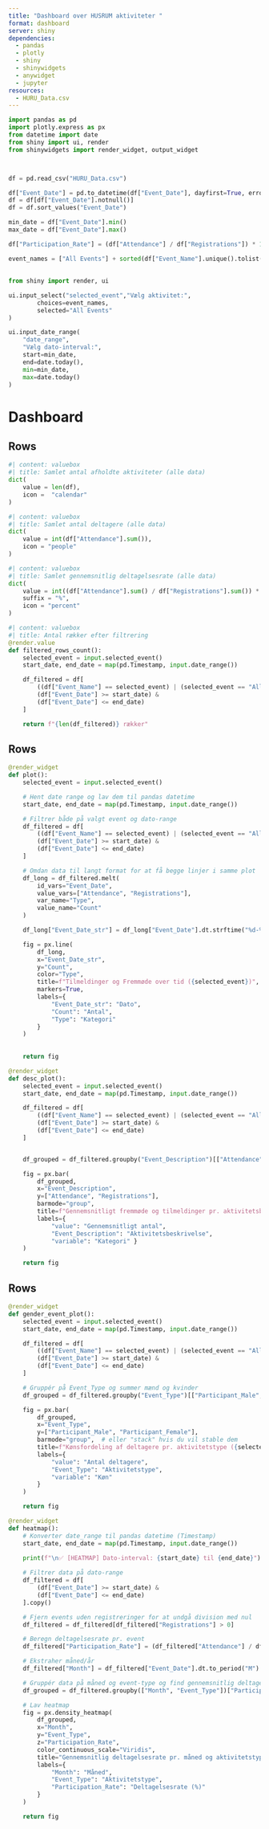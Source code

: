 ```yaml
---
title: "Dashboard over HUSRUM aktiviteter "
format: dashboard
server: shiny
dependencies:
  - pandas
  - plotly
  - shiny
  - shinywidgets
  - anywidget
  - jupyter
resources:
  - HURU_Data.csv 
---
```


```python
import pandas as pd
import plotly.express as px
from datetime import date
from shiny import ui, render
from shinywidgets import render_widget, output_widget



df = pd.read_csv("HURU_Data.csv")

df["Event_Date"] = pd.to_datetime(df["Event_Date"], dayfirst=True, errors="coerce")
df = df[df["Event_Date"].notnull()]
df = df.sort_values("Event_Date")

min_date = df["Event_Date"].min()
max_date = df["Event_Date"].max()

df["Participation_Rate"] = (df["Attendance"] / df["Registrations"]) * 100

event_names = ["All Events"] + sorted(df["Event_Name"].unique().tolist())
```
 

## {.sidebar}
```python
from shiny import render, ui

ui.input_select("selected_event","Vælg aktivitet:",
        choices=event_names,
        selected="All Events"
)

ui.input_date_range(
    "date_range",
    "Vælg dato-interval:",
    start=min_date,
    end=date.today(),
    min=min_date,
    max=date.today()
)

```

# Dashboard 

## Rows
```python
#| content: valuebox
#| title: Samlet antal afholdte aktiviteter (alle data)
dict(
    value = len(df),
    icon =  "calendar"
)

```

```python
#| content: valuebox
#| title: Samlet antal deltagere (alle data)
dict(
    value = int(df["Attendance"].sum()),
    icon = "people"
)

```

```python
#| content: valuebox
#| title: Samlet gennemsnitlig deltagelsesrate (alle data)
dict(
    value = int((df["Attendance"].sum() / df["Registrations"].sum()) * 100),
    suffix = "%",
    icon = "percent"
)
```

```python
#| content: valuebox
#| title: Antal rækker efter filtrering
@render.value
def filtered_rows_count():
    selected_event = input.selected_event()
    start_date, end_date = map(pd.Timestamp, input.date_range())

    df_filtered = df[
        ((df["Event_Name"] == selected_event) | (selected_event == "All Events")) &
        (df["Event_Date"] >= start_date) &
        (df["Event_Date"] <= end_date)
    ]

    return f"{len(df_filtered)} rækker"

```


## Rows
```python
@render_widget
def plot():
    selected_event = input.selected_event()

    # Hent date range og lav dem til pandas datetime
    start_date, end_date = map(pd.Timestamp, input.date_range())

    # Filtrer både på valgt event og dato-range
    df_filtered = df[
        ((df["Event_Name"] == selected_event) | (selected_event == "All Events")) &
        (df["Event_Date"] >= start_date) &
        (df["Event_Date"] <= end_date)
    ]

    # Omdan data til langt format for at få begge linjer i samme plot
    df_long = df_filtered.melt(
        id_vars="Event_Date",
        value_vars=["Attendance", "Registrations"],
        var_name="Type",
        value_name="Count"
    )

    df_long["Event_Date_str"] = df_long["Event_Date"].dt.strftime("%d-%m-%Y")

    fig = px.line(
        df_long,
        x="Event_Date_str",
        y="Count",
        color="Type",
        title=f"Tilmeldinger og Fremmøde over tid ({selected_event})",
        markers=True,
        labels={
            "Event_Date_str": "Dato",
            "Count": "Antal",
            "Type": "Kategori"
        }
    )
   
       
    return fig
```

```python
@render_widget
def desc_plot():
    selected_event = input.selected_event()
    start_date, end_date = map(pd.Timestamp, input.date_range())

    df_filtered = df[
        ((df["Event_Name"] == selected_event) | (selected_event == "All Events")) &
        (df["Event_Date"] >= start_date) &
        (df["Event_Date"] <= end_date)
    ]


    df_grouped = df_filtered.groupby("Event_Description")[["Attendance", "Registrations"]].mean().reset_index()

    fig = px.bar(
        df_grouped,
        x="Event_Description",
        y=["Attendance", "Registrations"],
        barmode="group",
        title=f"Gennemsnitligt fremmøde og tilmeldinger pr. aktivitetsbeskrivelse ({selected_event})",
        labels={
            "value": "Gennemsnitligt antal",
            "Event_Description": "Aktivitetsbeskrivelse",
            "variable": "Kategori" }
    )

    return fig
```

## Rows
```python
@render_widget
def gender_event_plot():
    selected_event = input.selected_event()
    start_date, end_date = map(pd.Timestamp, input.date_range())

    df_filtered = df[
        ((df["Event_Name"] == selected_event) | (selected_event == "All Events")) &
        (df["Event_Date"] >= start_date) &
        (df["Event_Date"] <= end_date)
    ]

    # Gruppér på Event_Type og summer mænd og kvinder
    df_grouped = df_filtered.groupby("Event_Type")[["Participant_Male", "Participant_Female"]].sum().reset_index()

    fig = px.bar(
        df_grouped,
        x="Event_Type",
        y=["Participant_Male", "Participant_Female"],
        barmode="group",  # eller "stack" hvis du vil stable dem
        title=f"Kønsfordeling af deltagere pr. aktivitetstype ({selected_event})",
        labels={
            "value": "Antal deltagere",
            "Event_Type": "Aktivitetstype",
            "variable": "Køn"
        }
    )

    return fig
```


```python
@render_widget
def heatmap():
    # Konverter date_range til pandas datetime (Timestamp)
    start_date, end_date = map(pd.Timestamp, input.date_range())

    print(f"\n✅ [HEATMAP] Dato-interval: {start_date} til {end_date}")
    
    # Filtrer data på dato-range
    df_filtered = df[
        (df["Event_Date"] >= start_date) &
        (df["Event_Date"] <= end_date)
    ].copy()

    # Fjern events uden registreringer for at undgå division med nul
    df_filtered = df_filtered[df_filtered["Registrations"] > 0]

    # Beregn deltagelsesrate pr. event
    df_filtered["Participation_Rate"] = (df_filtered["Attendance"] / df_filtered["Registrations"]) * 100

    # Ekstraher måned/år
    df_filtered["Month"] = df_filtered["Event_Date"].dt.to_period("M").astype(str)

    # Gruppér data på måned og event-type og find gennemsnitlig deltagelsesrate
    df_grouped = df_filtered.groupby(["Month", "Event_Type"])["Participation_Rate"].mean().reset_index()

    # Lav heatmap
    fig = px.density_heatmap(
        df_grouped,
        x="Month",
        y="Event_Type",
        z="Participation_Rate",
        color_continuous_scale="Viridis",
        title="Gennemsnitlig deltagelsesrate pr. måned og aktivitetstype",
        labels={
            "Month": "Måned",
            "Event_Type": "Aktivitetstype",
            "Participation_Rate": "Deltagelsesrate (%)"
        }
    )

    return fig



```



